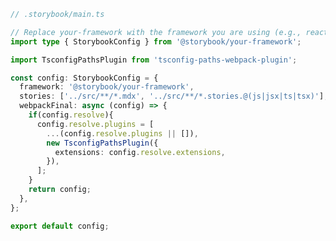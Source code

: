 ```ts
// .storybook/main.ts

// Replace your-framework with the framework you are using (e.g., react-webpack5, vue3-vite)
import type { StorybookConfig } from '@storybook/your-framework';

import TsconfigPathsPlugin from 'tsconfig-paths-webpack-plugin';

const config: StorybookConfig = {
  framework: '@storybook/your-framework',
  stories: ['../src/**/*.mdx', '../src/**/*.stories.@(js|jsx|ts|tsx)'],
  webpackFinal: async (config) => {
    if(config.resolve){
      config.resolve.plugins = [
        ...(config.resolve.plugins || []),
        new TsconfigPathsPlugin({
          extensions: config.resolve.extensions,
        }),
      ];
    }
    return config;
  },
};

export default config;
```
